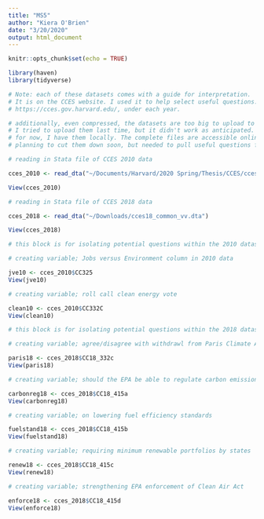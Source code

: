 ```yaml
---
title: "MS5"
author: "Kiera O'Brien"
date: "3/20/2020"
output: html_document
---
```


```r
knitr::opts_chunk$set(echo = TRUE)

library(haven)
library(tidyverse)
```


``` r

# Note: each of these datasets comes with a guide for interpretation.
# It is on the CCES website. I used it to help select useful questions.
# https://cces.gov.harvard.edu/, under each year. 

# additionally, even compressed, the datasets are too big to upload to github.
# I tried to upload them last time, but it didn't work as anticipated.
# for now, I have them locally. The complete files are accessible online.
# planning to cut them down soon, but needed to pull useful questions first.

# reading in Stata file of CCES 2010 data

cces_2010 <- read_dta("~/Documents/Harvard/2020 Spring/Thesis/CCES/cces_2010_common_validated.dta")

View(cces_2010)

# reading in Stata file of CCES 2018 data

cces_2018 <- read_dta("~/Downloads/cces18_common_vv.dta")

View(cces_2018)
```

``` r

# this block is for isolating potential questions within the 2010 dataset

# creating variable; Jobs versus Environment column in 2010 data

jve10 <- cces_2010$CC325
View(jve10)

# creating variable; roll call clean energy vote

clean10 <- cces_2010$CC332C
View(clean10)

```

``` r

# this block is for isolating potential questions within the 2018 dataset

# creating variable; agree/disagree with withdrawl from Paris Climate Agreement

paris18 <- cces_2018$CC18_332c
View(paris18)

# creating variable; should the EPA be able to regulate carbon emissions

carbonreg18 <- cces_2018$CC18_415a
View(carbonreg18)

# creating variable; on lowering fuel efficiency standards

fuelstand18 <- cces_2018$CC18_415b
View(fuelstand18)

# creating variable; requiring minimum renewable portfolios by states

renew18 <- cces_2018$CC18_415c
View(renew18)

# creating variable; strengthening EPA enforcement of Clean Air Act

enforce18 <- cces_2018$CC18_415d
View(enforce18)
```
